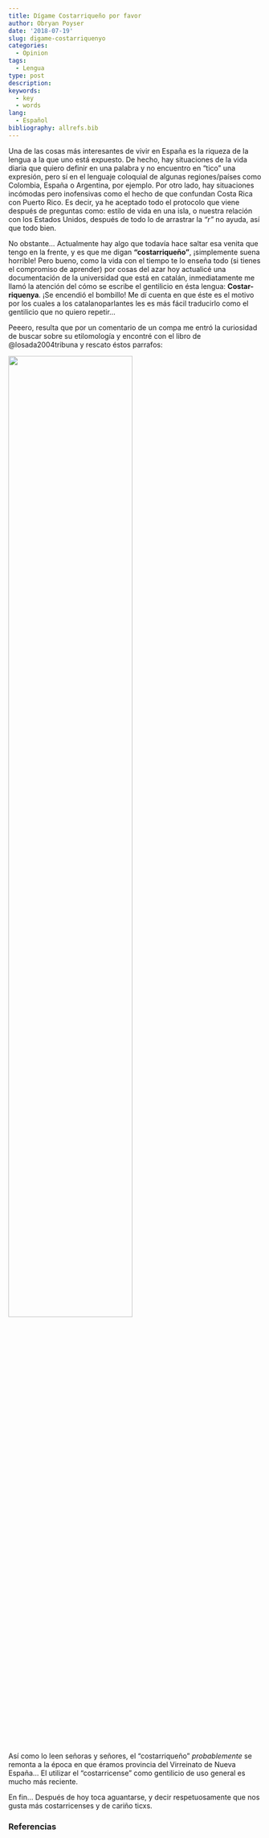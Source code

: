 ```yaml
---
title: Dígame Costarriqueño por favor
author: Obryan Poyser
date: '2018-07-19'
slug: digame-costarriquenyo
categories:
  - Opinion
tags:
  - Lengua
type: post
description:
keywords:
  - key
  - words
lang:
  - Español
bibliography: allrefs.bib
---
```


Una de las cosas más interesantes de vivir en España es la riqueza de la lengua a la que uno está expuesto. De hecho, hay situaciones de la vida diaria que quiero definir en una palabra y no encuentro en "tico" una expresión, pero sí en el lenguaje coloquial de algunas regiones/países como Colombia, España o Argentina, por ejemplo. Por otro lado, hay situaciones incómodas pero inofensivas como el hecho de que confundan Costa Rica con Puerto Rico. Es decir, ya he aceptado todo el protocolo que viene después de preguntas como: estilo de vida en una isla, o nuestra relación con los Estados Unidos, después de todo lo de arrastrar la *"r"* no ayuda, así que todo bien.

No obstante... Actualmente hay algo que todavía hace saltar esa venita que tengo en la frente, y es que me digan **"costarriqueño"**, ¡simplemente suena horrible! Pero bueno, como la vida con el tiempo te lo enseña todo (si tienes el compromiso de aprender) por cosas del azar hoy actualicé una documentación de la universidad que está en catalán, inmediatamente me llamó la atención del cómo se escribe el gentilicio en ésta lengua: **Costar-riquenya**. ¡Se encendió el bombillo! Me dí cuenta en que éste es el motivo por los cuales a los catalanoparlantes les es más fácil traducirlo como el gentilicio que no quiero repetir...

Peeero, resulta que por un comentario de un compa me entró la curiosidad de buscar sobre su etilomología y encontré con el libro de @losada2004tribuna y rescato éstos parrafos:

![](/img/costariquenyo.jpg){width=70%}

\newline
\newline
\


Así como lo leen señoras y señores, el "costarriqueño" *probablemente* se remonta a la época en que éramos provincia del Virreinato de Nueva España... El utilizar el "costarricense" como gentilicio de uso general es mucho más reciente.

En fin... Después de hoy toca aguantarse, y decir respetuosamente que nos gusta más costarricenses y de cariño ticxs.


### Referencias


